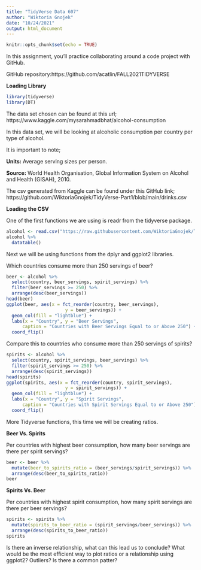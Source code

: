 ```yaml
---
title: "TidyVerse Data 607"
author: "Wiktoria Gnojek"
date: "10/24/2021"
output: html_document
---
```

```r
knitr::opts_chunk$set(echo = TRUE)
```
In this assignment, you’ll practice collaborating around a code project with GitHub.  

GitHub repository:https://github.com/acatlin/FALL2021TIDYVERSE

**Loading Library**
```r
library(tidyverse)
library(DT)
```
The data set chosen can be found at this url; https://www.kaggle.com/mysarahmadbhat/alcohol-consumption

In this data set, we will be looking at alcoholic consumption per country per type of alcohol.

It is important to note;

**Units:** Average serving sizes per person.

**Source:** World Health Organisation, Global Information System on Alcohol and Health (GISAH), 2010.

The csv generated from Kaggle can be found under this GitHub link; https://github.com/WiktoriaGnojek/TidyVerse-Part1/blob/main/drinks.csv

**Loading the CSV**

One of the first functions we are using is readr from the tidyverse package. 
```r

alcohol <- read.csv("https://raw.githubusercontent.com/WiktoriaGnojek/TidyVerse-Part1/main/drinks.csv")
alcohol %>%
  datatable()
```
Next we will be using functions from the dplyr and ggplot2 libraries.

Which countries consume more than 250 servings of beer?
```r
beer <- alcohol %>%
  select(country, beer_servings, spirit_servings) %>%
  filter(beer_servings >= 250) %>%
  arrange(desc(beer_servings))
head(beer)
ggplot(beer, aes(x = fct_reorder(country, beer_servings), 
                      y = beer_servings)) + 
  geom_col(fill = "lightblue") + 
  labs(x = "Country", y = "Beer Servings", 
      caption = "Countries with Beer Servings Equal to or Above 250") + 
  coord_flip()
```

Compare this to countries who consume more than 250 servings of spirits?
```r
spirits <- alcohol %>%
  select(country, spirit_servings, beer_servings) %>%
  filter(spirit_servings >= 250) %>%
  arrange(desc(spirit_servings))
head(spirits)
ggplot(spirits, aes(x = fct_reorder(country, spirit_servings), 
                      y = spirit_servings)) + 
  geom_col(fill = "lightblue") + 
  labs(x = "Country", y = "Spirit Servings", 
      caption = "Countries with Spirit Servings Equal to or Above 250") + 
  coord_flip()
```

More Tidyverse functions, this time we will be creating ratios. 

**Beer Vs. Spirits** 

Per countries with highest beer consumption, how many beer servings are there per spirit servings?
```r
beer <- beer %>%
  mutate(beer_to_spirits_ratio = (beer_servings/spirit_servings)) %>%
  arrange(desc(beer_to_spirits_ratio)) 
beer
```

**Spirits Vs. Beer** 

Per countries with highest spirit consumption, how many spirit servings are there per beer servings?
```r
spirits <- spirits %>%
  mutate(spirits_to_beer_ratio = (spirit_servings/beer_servings)) %>%
  arrange(desc(spirits_to_beer_ratio))
spirits
```

Is there an inverse relationship, what can this lead us to conclude? 
What would be the most efficient way to plot ratios or a relationship using ggplot2? 
Outliers? Is there a common patter?



